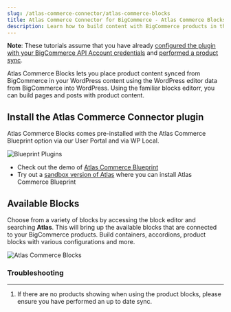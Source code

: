 ```yaml
---
slug: /atlas-commerce-connector/atlas-commerce-blocks
title: Atlas Commerce Connector for BigCommerce - Atlas Commerce Blocks
description: Learn how to build content with BigCommerce products in the WordPress editor.
---
```


**Note**: These tutorials assume that you have already [configured the plugin with your BigCommerce API Account credentials](connecting-bigcommerce.mdx) and [performed a product sync](performing-sync.mdx).

Atlas Commerce Blocks lets you place product content synced from BigCommerce in your WordPress content using the WordPress editor data from BigCommerce into WordPress. Using the familiar blocks editorr, you can build pages and posts with product content.

## Install the Atlas Commerce Connector plugin

Atlas Commerce Blocks comes pre-installed with the Atlas Commerce Blueprint option via our User Portal and via WP Local.

![Blueprint Plugins](../images/blueprint-plugins.png)

- Check out the demo of [Atlas Commerce Blueprint](#)
- Try out a [sandbox version of Atlas](#) where you can install Atlas Commerce Blueprint

## Available Blocks

Choose from a variety of blocks by accessing the block editor and searching **Atlas**. This will bring up the available blocks that are connected to your BigCommerce products. Build containers, accordions, product blocks with various configurations and more.

![Atlas Commerce Blocks](../images/atlas-commerce-blocks.png)

### Troubleshooting

---

1. If there are no products showing when using the product blocks, please ensure you have performed an up to date sync.
